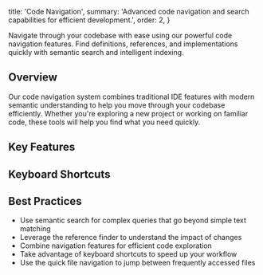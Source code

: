   title: 'Code Navigation',
  summary:
    'Advanced code navigation and search capabilities for efficient development.',
  order: 2,
}

Navigate through your codebase with ease using our powerful code navigation features. Find definitions, references, and implementations quickly with semantic search and intelligent indexing.

## Overview

Our code navigation system combines traditional IDE features with modern semantic understanding to help you move through your codebase efficiently. Whether you're exploring a new project or working on familiar code, these tools will help you find what you need quickly.

## Key Features

<div className="grid grid-cols-1 md:grid-cols-2 gap-4">
  <Card
    icon="🔍"
    title="Semantic Search"
    className="bg-gray-800"
    children="Search across your entire codebase using natural language and find relevant code based on functionality."
  />
  <Card
    icon="🎯"
    title="Go to Definition"
    className="bg-gray-800"
    children="Jump directly to function and variable definitions with a single click, including complex inheritance chains."
  />
  <Card
    icon="📌"
    title="Find References"
    className="bg-gray-800"
    children="Locate all usages of functions, variables, or types to understand code impact and dependencies."
  />
  <Card
    icon="⚡"
    title="Quick Navigation"
    className="bg-gray-800"
    children="Access files, symbols, and search results instantly with powerful keyboard shortcuts."
  />
</div>

## Keyboard Shortcuts

<div className="grid grid-cols-1 md:grid-cols-2 gap-4">
  <Card
    icon="⌨️"
    title="Navigation"
    className="bg-gray-800"
    children="Cmd/Ctrl + Click: Go to definition\nCmd/Ctrl + P: Quick file navigation"
  />
  <Card
    icon="🔎"
    title="Search"
    className="bg-gray-800"
    children="Cmd/Ctrl + Shift + F: Search in files\nCmd/Ctrl + Shift + O: Symbol search"
  />
</div>

## Best Practices

- Use semantic search for complex queries that go beyond simple text matching
- Leverage the reference finder to understand the impact of changes
- Combine navigation features for efficient code exploration
- Take advantage of keyboard shortcuts to speed up your workflow
- Use the quick file navigation to jump between frequently accessed files
